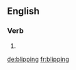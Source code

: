 
==English==

===Verb===
{{head|en}}

# {{present participle of|blip|lang=en}}

[[de:blipping]]
[[fr:blipping]]